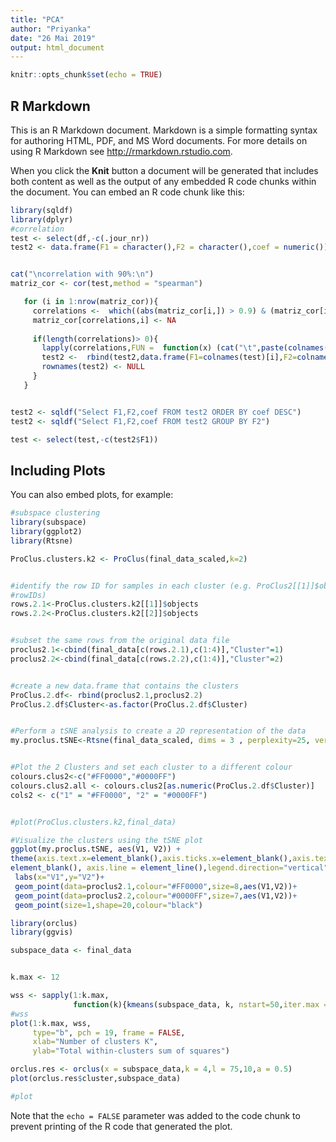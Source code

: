 ---
title: "PCA"
author: "Priyanka"
date: "26 Mai 2019"
output: html_document
---

```{r setup, include=FALSE}
knitr::opts_chunk$set(echo = TRUE)
```

## R Markdown

This is an R Markdown document. Markdown is a simple formatting syntax for authoring HTML, PDF, and MS Word documents. For more details on using R Markdown see <http://rmarkdown.rstudio.com>.

When you click the **Knit** button a document will be generated that includes both content as well as the output of any embedded R code chunks within the document. You can embed an R code chunk like this:

```{r}
library(sqldf)
library(dplyr)
#correlation
test <- select(df,-c(.jour_nr))
test2 <- data.frame(F1 = character(),F2 = character(),coef = numeric())


cat("\ncorrelation with 90%:\n")
matriz_cor <- cor(test,method = "spearman")

   for (i in 1:nrow(matriz_cor)){
     correlations <-  which((abs(matriz_cor[i,]) > 0.9) & (matriz_cor[i,] != 1))
     matriz_cor[correlations,i] <- NA
     
     if(length(correlations)> 0){
       lapply(correlations,FUN =  function(x) (cat("\t",paste(colnames(test)[i], "with",colnames(test)[x]), "\n")))
       test2 <-  rbind(test2,data.frame(F1=colnames(test)[i],F2=colnames(test)[correlations],coef=matriz_cor[i,correlations]))
       rownames(test2) <- NULL
     }
   }


test2 <- sqldf("Select F1,F2,coef FROM test2 ORDER BY coef DESC")
test2 <- sqldf("Select F1,F2,coef FROM test2 GROUP BY F2")

test <- select(test,-c(test2$F1))


```

## Including Plots

You can also embed plots, for example:

```{r}
#subspace clustering
library(subspace)
library(ggplot2)
library(Rtsne)

ProClus.clusters.k2 <- ProClus(final_data_scaled,k=2)


#identify the row ID for samples in each cluster (e.g. ProClus2[[1]]$objects identifies cluster 1
#rowIDs)
rows.2.1<-ProClus.clusters.k2[[1]]$objects
rows.2.2<-ProClus.clusters.k2[[2]]$objects


#subset the same rows from the original data file
proclus2.1<-cbind(final_data[c(rows.2.1),c(1:4)],"Cluster"=1)
proclus2.2<-cbind(final_data[c(rows.2.2),c(1:4)],"Cluster"=2)


#create a new data.frame that contains the clusters
ProClus.2.df<- rbind(proclus2.1,proclus2.2)
ProClus.2.df$Cluster<-as.factor(ProClus.2.df$Cluster)


#Perform a tSNE analysis to create a 2D representation of the data
my.proclus.tSNE<-Rtsne(final_data_scaled, dims = 3 , perplexity=25, verbose=TRUE, max_iter = 5000)


#Plot the 2 Clusters and set each cluster to a different colour
colours.clus2<-c("#FF0000","#0000FF")
colours.clus2.all <- colours.clus2[as.numeric(ProClus.2.df$Cluster)]
cols2 <- c("1" = "#FF0000", "2" = "#0000FF")


#plot(ProClus.clusters.k2,final_data)

#Visualize the clusters using the tSNE plot
ggplot(my.proclus.tSNE, aes(V1, V2)) +
theme(axis.text.x=element_blank(),axis.ticks.x=element_blank(),axis.text.y=element_blank(),axis.ticks.y=element_blank(),panel.background = element_rect(fill = NA, colour = "white"),panel.border =
element_blank(), axis.line = element_line(),legend.direction="vertical",legend.position = c(0.1,0.8),legend.background =element_rect(fill = NA, colour = NA), legend.title.align=0.5)+
 labs(x="V1",y="V2")+
 geom_point(data=proclus2.1,colour="#FF0000",size=8,aes(V1,V2))+
 geom_point(data=proclus2.2,colour="#0000FF",size=7,aes(V1,V2))+
 geom_point(size=1,shape=20,colour="black")

```


```{r}

library(orclus)
library(ggvis)

subspace_data <- final_data


k.max <- 12

wss <- sapply(1:k.max, 
              function(k){kmeans(subspace_data, k, nstart=50,iter.max = 15 )$tot.withinss})
#wss
plot(1:k.max, wss,
     type="b", pch = 19, frame = FALSE, 
     xlab="Number of clusters K",
     ylab="Total within-clusters sum of squares")

orclus.res <- orclus(x = subspace_data,k = 4,l = 75,10,a = 0.5)
plot(orclus.res$cluster,subspace_data)

#plot


```

Note that the `echo = FALSE` parameter was added to the code chunk to prevent printing of the R code that generated the plot.
